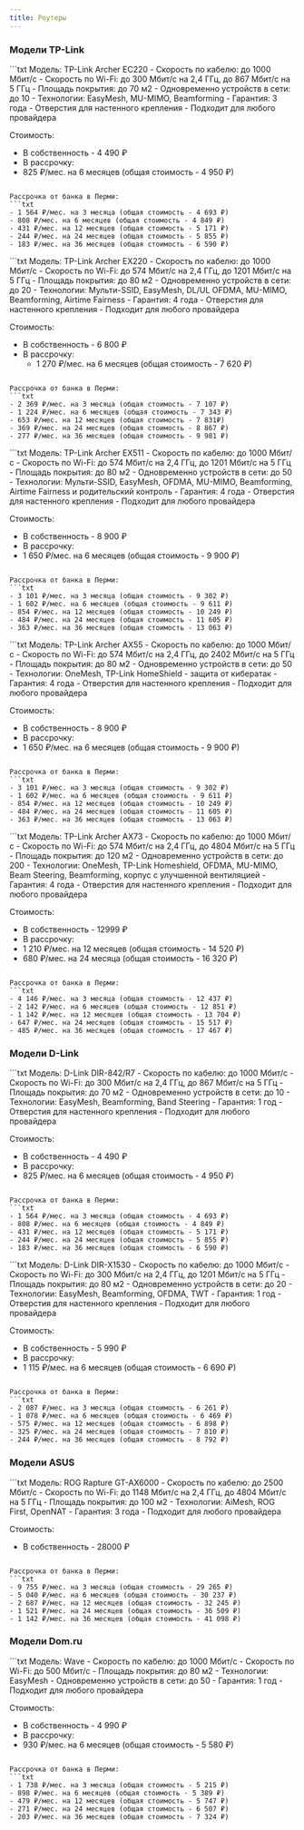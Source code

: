 ```yaml
---
title: Роутеры
---
```



### Модели TP-Link
<Tabs>
    <TabItem label="Archer EC220">
        ```txt
Модель: TP-Link Archer EC220
- Скорость по кабелю: до 1000 Мбит/с
- Скорость по Wi-Fi: до 300 Мбит/с на 2,4 ГГц, до 867 Мбит/с на 5 ГГц
- Площадь покрытия: до 70 м2
- Одновременно устройств в сети: до 10
- Технологии: EasyMesh, MU-MIMO, Beamforming
- Гарантия: 3 года
- Отверстия для настенного крепления
- Подходит для любого провайдера

Стоимость:
- В собственность - 4 490 ₽
- В рассрочку:
- 825 ₽/мес. на 6 месяцев (общая стоимость - 4 950 ₽)
```

Рассрочка от банка в Перми:
```txt
- 1 564 ₽/мес. на 3 месяца (общая стоимость - 4 693 ₽)
- 808 ₽/мес. на 6 месяцев (общая стоимость - 4 849 ₽)
- 431 ₽/мес. на 12 месяцев (общая стоимость - 5 171 ₽)
- 244 ₽/мес. на 24 месяцев (общая стоимость - 5 855 ₽)
- 183 ₽/мес. на 36 месяцев (общая стоимость - 6 590 ₽)
```

<CardGrid>
    <LinkCard
    title="База знаний"
    href="https://clever.ertelecom.ru/content/space/4/article/1495"
    target="_blank"
    description="TP-Link Archer EC220 в базе знаний"
    />
    <LinkCard
    title="Сайт производителя"
    href="https://www.tp-link.com/ru/service-provider/wifi-router/ec220-g5"
    target="_blank"
    description="TP-Link Archer EC220 на сайте производителя"
    />
</CardGrid>
    </TabItem>
    <TabItem label="Archer EX220">
        ```txt
Модель: TP-Link Archer EX220
- Скорость по кабелю: до 1000 Мбит/с
- Скорость по Wi-Fi: до 574 Мбит/с на 2,4 ГГц, до 1201 Мбит/с на 5 ГГц
- Площадь покрытия: до 80 м2
- Одновременно устройств в сети: до 20
- Технологии: Мульти-SSID, EasyMesh, DL/UL OFDMA, MU-MIMO, Beamforming, Airtime Fairness
- Гарантия: 4 года
- Отверстия для настенного крепления
- Подходит для любого провайдера

Стоимость:
- В собственность - 6 800 ₽
- В рассрочку:
  - 1 270 ₽/мес. на 6 месяцев (общая стоимость - 7 620 ₽)
```

Рассрочка от банка в Перми:
```txt
- 2 369 ₽/мес. на 3 месяца (общая стоимость - 7 107 ₽)
- 1 224 ₽/мес. на 6 месяцев (общая стоимость - 7 343 ₽)
- 653 ₽/мес. на 12 месяцев (общая стоимость - 7 831₽)
- 369 ₽/мес. на 24 месяцев (общая стоимость - 8 867 ₽)
- 277 ₽/мес. на 36 месяцев (общая стоимость - 9 981 ₽)
```

<CardGrid>
    <LinkCard
    title="База знаний"
    href="https://clever.ertelecom.ru/content/space/4/article/6969"
    target="_blank"
    description="TP-Link Archer EX220 в базе знаний"
    />
    <LinkCard
    title="Сайт производителя"
    href="https://www.tp-link.com/ru/service-provider/wifi-router/ex220"
    target="_blank"
    description="TP-Link Archer EX220 на сайте производителя"
    />
</CardGrid>
    </TabItem>
    <TabItem label="Archer EX511">
        ```txt
Модель: TP-Link Archer EX511
- Скорость по кабелю: до 1000 Мбит/с
- Скорость по Wi-Fi: до 574 Мбит/с на 2,4 ГГц, до 1201 Мбит/с на 5 ГГц
- Площадь покрытия: до 80 м2
- Одновременно устройств в сети: до 50
- Технологии: Мульти-SSID, EasyMesh, OFDMA, MU-MIMO, Beamforming, Airtime Fairness и родительский контроль
- Гарантия: 4 года
- Отверстия для настенного крепления
- Подходит для любого провайдера

Стоимость:
- В собственность - 8 900 ₽
- В рассрочку:
- 1 650 ₽/мес. на 6 месяцев (общая стоимость - 9 900 ₽)
```

Рассрочка от банка в Перми:
```txt
- 3 101 ₽/мес. на 3 месяца (общая стоимость - 9 302 ₽)
- 1 602 ₽/мес. на 6 месяцев (общая стоимость - 9 611 ₽)
- 854 ₽/мес. на 12 месяцев (общая стоимость - 10 249 ₽)
- 484 ₽/мес. на 24 месяцев (общая стоимость - 11 605 ₽)
- 363 ₽/мес. на 36 месяцев (общая стоимость - 13 063 ₽)
```

<CardGrid>
    <LinkCard
    title="База знаний"
    href="https://clever.ertelecom.ru/content/space/4/article/6970"
    target="_blank"
    description="TP-Link Archer EX511 в базе знаний"
    />
    <LinkCard
    title="Сайт производителя"
    href="https://www.tp-link.com/ru/service-provider/wifi-router/ex511"
    target="_blank"
    description="TP-Link Archer EX511 на сайте производителя"
    />
</CardGrid>
    </TabItem>
    <TabItem label="Archer AX55">
        ```txt
Модель: TP-Link Archer AX55
- Скорость по кабелю: до 1000 Мбит/с
- Скорость по Wi-Fi: до 574 Мбит/с на 2,4 ГГц, до 2402 Мбит/с на 5 ГГц
- Площадь покрытия: до 80 м2
- Одновременно устройств в сети: до 50
- Технологии: OneMesh, TP-Link HomeShield - защита от кибератак
- Гарантия: 4 года
- Отверстия для настенного крепления
- Подходит для любого провайдера

Стоимость:
- В собственность - 8 900 ₽
- В рассрочку:
- 1 650 ₽/мес. на 6 месяцев (общая стоимость - 9 900 ₽)
```

Рассрочка от банка в Перми:
```txt
- 3 101 ₽/мес. на 3 месяца (общая стоимость - 9 302 ₽)
- 1 602 ₽/мес. на 6 месяцев (общая стоимость - 9 611 ₽)
- 854 ₽/мес. на 12 месяцев (общая стоимость - 10 249 ₽)
- 484 ₽/мес. на 24 месяцев (общая стоимость - 11 605 ₽)
- 363 ₽/мес. на 36 месяцев (общая стоимость - 13 063 ₽)
```

<CardGrid>
    <LinkCard
    title="База знаний"
    href="https://clever.ertelecom.ru/content/space/4/article/1557"
    target="_blank"
    description="TP-Link Archer AX55 в базе знаний"
    />
    <LinkCard
    title="Сайт производителя"
    href="https://www.tp-link.com/ru/home-networking/wifi-router/archer-ax55"
    target="_blank"
    description="TP-Link Archer AX55 на сайте производителя"
    />
</CardGrid>
    </TabItem>
    <TabItem label="Archer AX73">
        ```txt
Модель: TP-Link Archer AX73
- Скорость по кабелю: до 1000 Мбит/с
- Скорость по Wi-Fi: до 574 Мбит/с на 2,4 ГГц, до 4804 Мбит/с на 5 ГГц
- Площадь покрытия: до 120 м2
- Одновременно устройств в сети: до 200
- Технологии: OneMesh, TP-Link Homeshield, OFDMA, MU-MIMO, Beam Steering, Beamforming, корпус с улучшенной вентиляцией
- Гарантия: 4 года
- Отверстия для настенного крепления
- Подходит для любого провайдера

Стоимость:
- В собственность - 12999 ₽
- В рассрочку:
- 1 210 ₽/мес. на 12 месяцев (общая стоимость - 14 520 ₽)
- 680 ₽/мес. на 24 месяца (общая стоимость - 16 320 ₽)
```

Рассрочка от банка в Перми:
```txt
- 4 146 ₽/мес. на 3 месяца (общая стоимость - 12 437 ₽)
- 2 142 ₽/мес. на 6 месяцев (общая стоимость - 12 851 ₽)
- 1 142 ₽/мес. на 12 месяцев (общая стоимость - 13 704 ₽)
- 647 ₽/мес. на 24 месяцев (общая стоимость - 15 517 ₽)
- 485 ₽/мес. на 36 месяцев (общая стоимость - 17 467 ₽)
```

<CardGrid>
    <LinkCard
    title="База знаний"
    href="https://clever.ertelecom.ru/content/space/4/article/1613"
    target="_blank"
    description="TP-Link Archer AX73 в базе знаний"
    />
    <LinkCard
    title="Сайт производителя"
    href="https://www.tp-link.com/ru/home-networking/wifi-router/archer-ax73"
    target="_blank"
    description="TP-Link Archer AX73 на сайте производителя"
    />
</CardGrid>
    </TabItem>
</Tabs>

### Модели D-Link
<Tabs>
    <TabItem label="DIR-842/R7">
    ```txt
Модель: D-Link DIR-842/R7
- Скорость по кабелю: до 1000 Мбит/с
- Скорость по Wi-Fi: до 300 Мбит/с на 2,4 ГГц, до 867 Мбит/с на 5 ГГц
- Площадь покрытия: до 70 м2
- Одновременно устройств в сети: до 10
- Технологии: EasyMesh, Beamforming, Band Steering
- Гарантия: 1 год
- Отверстия для настенного крепления
- Подходит для любого провайдера

Стоимость:
- В собственность - 4 490 ₽
- В рассрочку:
- 825 ₽/мес. на 6 месяцев (общая стоимость - 4 950 ₽)
```

Рассрочка от банка в Перми:
```txt
- 1 564 ₽/мес. на 3 месяца (общая стоимость - 4 693 ₽)
- 808 ₽/мес. на 6 месяцев (общая стоимость - 4 849 ₽)
- 431 ₽/мес. на 12 месяцев (общая стоимость - 5 171 ₽)
- 244 ₽/мес. на 24 месяцев (общая стоимость - 5 855 ₽)
- 183 ₽/мес. на 36 месяцев (общая стоимость - 6 590 ₽)
```

<CardGrid>
    <LinkCard
    title="База знаний"
    href="https://clever.ertelecom.ru/content/space/4/article/1551"
    target="_blank"
    description="D-Link DIR-842/R7 в базе знаний"
    />
    <LinkCard
    title="Сайт производителя"
    href="https://www.dlink.ru/ru/products/5/2663.html"
    target="_blank"
    description="D-Link DIR-842/R7 на сайте производителя"
    />
</CardGrid>
    </TabItem>
    <TabItem label="DIR-X1530">
    ```txt
Модель: D-Link DIR-X1530
- Скорость по кабелю: до 1000 Мбит/с
- Скорость по Wi-Fi: до 300 Мбит/с на 2,4 ГГц, до 1201 Мбит/с на 5 ГГц
- Площадь покрытия: до 80 м2
- Одновременно устройств в сети: до 20
- Технологии: EasyMesh, Beamforming, OFDMA, TWT
- Гарантия: 1 год
- Отверстия для настенного крепления
- Подходит для любого провайдера

Стоимость:
- В собственность - 5 990 ₽
- В рассрочку:
- 1 115 ₽/мес. на 6 месяцев (общая стоимость - 6 690 ₽)
```

Рассрочка от банка в Перми:
```txt
- 2 087 ₽/мес. на 3 месяца (общая стоимость - 6 261 ₽)
- 1 078 ₽/мес. на 6 месяцев (общая стоимость - 6 469 ₽)
- 575 ₽/мес. на 12 месяцев (общая стоимость - 6 898 ₽)
- 325 ₽/мес. на 24 месяцев (общая стоимость - 7 810 ₽)
- 244 ₽/мес. на 36 месяцев (общая стоимость - 8 792 ₽)
```

<CardGrid>
    <LinkCard
    title="База знаний"
    href="https://clever.ertelecom.ru/content/space/4/article/1550"
    target="_blank"
    description="D-Link DIR-X1530 в базе знаний"
    />
    <LinkCard
    title="Сайт производителя"
    href="https://www.dlink.ru/ru/products/5/2591.html"
    target="_blank"
    description="D-Link DIR-X1530 на сайте производителя"
    />
</CardGrid>
    </TabItem>
</Tabs>

### Модели ASUS
<Tabs>
    <TabItem label="ASUS ROG Rapture GT-AX6000">
    ```txt
Модель: ROG Rapture GT-AX6000
- Скорость по кабелю: до 2500 Мбит/с
- Скорость по Wi-Fi: до 1148 Мбит/с на 2,4 ГГц, до 4804 Мбит/с на 5 ГГц
- Площадь покрытия: до 100 м2
- Технологии: AiMesh, ROG First, OpenNAT
- Гарантия: 3 года
- Подходит для любого провайдера

Стоимость:
- В собственность - 28000 ₽
```

Рассрочка от банка в Перми:
```txt
- 9 755 ₽/мес. на 3 месяца (общая стоимость - 29 265 ₽)
- 5 040 ₽/мес. на 6 месяцев (общая стоимость - 30 237 ₽)
- 2 687 ₽/мес. на 12 месяцев (общая стоимость - 32 245 ₽)
- 1 521 ₽/мес. на 24 месяцев (общая стоимость - 36 509 ₽)
- 1 142 ₽/мес. на 36 месяцев (общая стоимость - 41 098 ₽)
```

<CardGrid>
    <LinkCard
    title="База знаний"
    href="https://clever.ertelecom.ru/content/space/4/article/9349"
    target="_blank"
    description="ASUS ROG Rapture GT-AX6000 в базе знаний"
    />
    <LinkCard
    title="Сайт производителя"
    href="https://rog.asus.com/ru/networking/rog-rapture-gt-ax6000-model"
    target="_blank"
    description="ASUS ROG Rapture GT-AX6000 на сайте производителя"
    />
</CardGrid>
    </TabItem>
</Tabs>

### Модели Dom.ru
<Tabs>
    <TabItem label="Wave">
    ```txt
Модель: Wave
- Скорость по кабелю: до 1000 Мбит/с
- Скорость по Wi-Fi: до 500 Мбит/с
- Площадь покрытия: до 80 м2
- Технологии: EasyMesh
- Одновременно устройств в сети: до 50
- Гарантия: 1 год
- Подходит для любого провайдера

Стоимость:
- В собственность - 4 990 ₽
- В рассрочку:
- 930 ₽/мес. на 6 месяцев (общая стоимость - 5 580 ₽)
```

Рассрочка от банка в Перми:
```txt
- 1 738 ₽/мес. на 3 месяца (общая стоимость - 5 215 ₽)
- 898 ₽/мес. на 6 месяцев (общая стоимость - 5 389 ₽)
- 479 ₽/мес. на 12 месяцев (общая стоимость - 5 747 ₽)
- 271 ₽/мес. на 24 месяцев (общая стоимость - 6 507 ₽)
- 203 ₽/мес. на 36 месяцев (общая стоимость - 7 324 ₽)
```

<CardGrid>
    <LinkCard
    title="База знаний"
    href="https://clever.ertelecom.ru/content/space/4/article/12122"
    target="_blank"
    description="Dom.ru Wave в базе знаний"
    />
    <LinkCard
    title="Сайт производителя"
    href="https://dom.ru/internet/equipment/wi-fi-router-dom-ru-wave-ax1500"
    target="_blank"
    description="Dom.ru Wave на сайте производителя"
    />
</CardGrid>
    </TabItem>
</Tabs>
